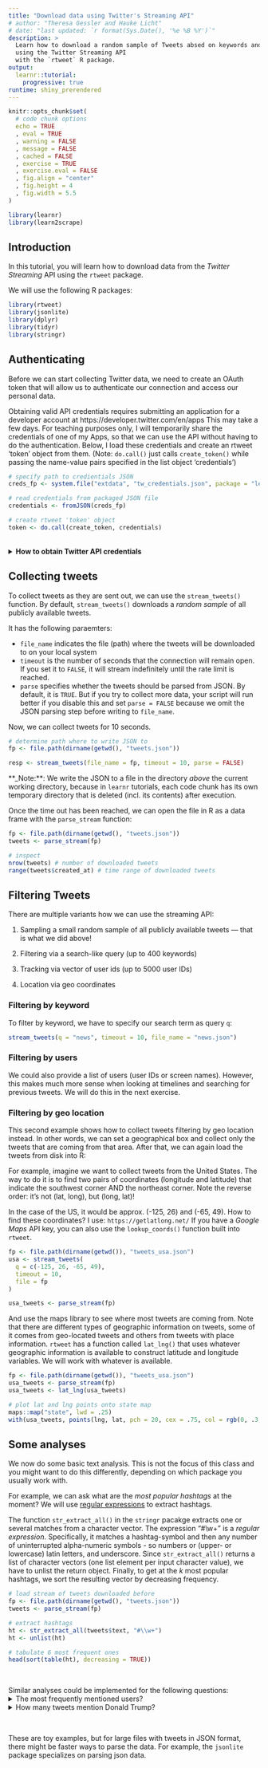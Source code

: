 ```yaml
---
title: "Download data using Twitter's Streaming API"
# author: "Theresa Gessler and Hauke Licht"
# date: "last updated: `r format(Sys.Date(), '%e %B %Y')`"
description: >
  Learn how to download a random sample of Tweets absed on keywords and other filter criteria 
  using the Twitter Streaming API 
  with the `rtweet` R package.
output: 
  learnr::tutorial:
    progressive: true
runtime: shiny_prerendered
---
```


```r
knitr::opts_chunk$set(
  # code chunk options
  echo = TRUE
  , eval = TRUE
  , warning = FALSE
  , message = FALSE
  , cached = FALSE 
  , exercise = TRUE
  , exercise.eval = FALSE
  , fig.align = "center"
  , fig.height = 4
  , fig.width = 5.5
)
```


```r
library(learnr)
library(learn2scrape)
```

## Introduction

In this tutorial, you will learn how to download data from the *Twitter Streaming* API using the `rtweet` package.

We will use the following R packages:

```r
library(rtweet)
library(jsonlite)
library(dplyr)
library(tidyr)
library(stringr)
```


## Authenticating

Before we can start collecting Twitter data, we need to create an OAuth token that will allow us to authenticate our connection and access our personal data.

Obtaining valid API credentials requires submitting an application for a developer account at https://developer.twitter.com/en/apps
This may take a few days. 
For teaching purposes only, I will temporarily share the credentials of one of my Apps, so that we can use the API without having to do the authentication.
Below, I load these credentials and create an rtweet 'token' object from them.
(Note: `do.call()` just calls `create_token()` while passing the name-value pairs specified in the list object 'credentials')

```r
# specify path to credientials JSON
creds_fp <- system.file("extdata", "tw_credentials.json", package = "learn2scrape")

# read credentials from packaged JSON file
credentials <- fromJSON(creds_fp)

# create rtweet 'token' object
token <- do.call(create_token, credentials)
```

<br/>
<details>
<summary>**How to obtain Twitter API credentials**</summary>

Follow these steps to create your token.

1. Go to https://developer.twitter.com/en/apps and sign in with your Twitter account.  
2. If you don't have a developer account, you will need to apply for one first. Fill in the application form and wait for a response.
3. Once it's approved, click on "Create New App". You will need to have a phone number associated with your account in order to be able to create a token.  
4. Fill name, description, and website (it can be anything, even http://www.google.com). Make sure you leave 'Callback URL' empty.
5. Agree to user conditions.  
6. create an empty JSON file with the following structure

```json
{
  "app": "",
  "consumer_key": "",
  "consumer_secret": "",
  "access_token": "",
  "access_secret": ""
}
```

6. From the "Keys and Access Tokens" tab, copy-paste the consumer key and consumer secret information into the JSON file
7. Click on "Create my access token", then copy--paste your access token and access token secret into the JSON file
8. save the JSON file somewhere secure.

With the following R code, you can then always read the API credentials and create an rtweet 'token' object: 

```r
library(jsonlite)
library(rtweet)
credentials <- fromJSON(system.file("extdata", "tw_credentials.json", package = "learn2scrape"))
token <- do.call(create_token, credentials)
```

If you are interested in a more detailed explanation, check `vignette("auth", package = "rtweet")`

To check that it worked, try running the line below:

```r
lookup_users("th_ges")[["name"]]
```

**What can go wrong here?**
Make sure all the consumer and token keys are pasted here as is, without any additional space character. 
If you don't see any output in the console after running the code above, that's a good sign.
</details>

## Collecting tweets

To collect tweets as they are sent out, we can use the `stream_tweets()` function.
By default, `stream_tweets()` downloads a *random sample* of all publicly available tweets.

It has the following paraemters:

- `file_name` indicates the file (path) where the tweets will be downloaded to on your local system
<!-- - `dir` (optional) indicated the file path where to write the downloaded data to -->
- `timeout` is the number of seconds that the connection will remain open. If you set it to `FALSE`, it will stream indefinitely until the rate limit is reached.
- `parse` specifies whether the tweets should be parsed from JSON. By default, it is `TRUE`. But if you try to collect more data, your script will run better if you disable this and set `parse = FALSE` because we omit the JSON parsing step before writing to `file_name`. 

Now, we can collect tweets for 10 seconds. 

```r
# determine path where to write JSON to
fp <- file.path(dirname(getwd(), "tweets.json"))

resp <- stream_tweets(file_name = fp, timeout = 10, parse = FALSE)
```

**_Note:**: We write the JSON to a file in the directory *above* the current working directory, because in `learnr` tutorials, each code chunk has its own temporary directory that is deleted (incl. its contents) after execution.

Once the time out has been reached, we can open the file in R as a data frame with the `parse_stream` function:

```r
fp <- file.path(dirname(getwd(), "tweets.json"))
tweets <- parse_stream(fp)

# inspect
nrow(tweets) # number of downloaded tweets
range(tweets$created_at) # time range of downloaded tweets
```


## Filtering Tweets

There are multiple variants how we can use the streaming API:

1. Sampling a small random sample of all publicly available tweets --- that is what we did above!

2. Filtering via a search-like query (up to 400 keywords)

3. Tracking via vector of user ids (up to 5000 user IDs)

4. Location via geo coordinates

### Filtering by keyword

To filter by keyword, we have to specify our search term as query `q`:

```r
stream_tweets(q = "news", timeout = 10, file_name = "news.json")
```

### Filtering by users

We could also provide a list of users (user IDs or screen names).
However, this makes much more sense when looking at timelines and searching for previous tweets.
We will do this in the next exercise.

### Filtering by geo location

This second example shows how to collect tweets filtering by geo location instead. 
In other words, we can set a geographical box and collect only the tweets that are coming from that area.
After that, we can again load the tweets from disk into R:

For example, imagine we want to collect tweets from the United States. 
The way to do it is to find two pairs of coordinates (longitude and latitude) that indicate the southwest corner AND the northeast corner. 
Note the reverse order: it's not (lat, long), but (long, lat)!

In the case of the US, it would be approx. (-125, 26) and (-65, 49). 
How to find these coordinates? 
I use: `https://getlatlong.net/` 
If you have a *Google Maps* API key, you can also use the `lookup_coords()` function built into `rtweet`.

```r
fp <- file.path(dirname(getwd()), "tweets_usa.json")
usa <- stream_tweets(
  q = c(-125, 26, -65, 49),
  timeout = 10,
  file = fp
)

usa_tweets <- parse_stream(fp)
```

And use the maps library to see where most tweets are coming from. 
Note that there are different types of geographic information on tweets, some of it comes from geo-located tweets and others from tweets with place information.
`rtweet` has a function called `lat_lng()` that uses whatever geographic information is available to construct latitude and longitude variables. 
We will work with whatever is available.

```r
fp <- file.path(dirname(getwd()), "tweets_usa.json")
usa_tweets <- parse_stream(fp)
usa_tweets <- lat_lng(usa_tweets)

# plot lat and lng points onto state map
maps::map("state", lwd = .25)
with(usa_tweets, points(lng, lat, pch = 20, cex = .75, col = rgb(0, .3, .7, .75)))
```


## Some analyses

We now do some basic text analysis. 
This is not the focus of this class and you might want to do this differently, depending on which package you usually work with.
<!-- Still, it is no fun to not see our results! -->

For example, we can ask what are the *most popular hashtags* at the moment? 
We will use [regular expressions](https://en.wikipedia.org/wiki/Regular_expression) to extract hashtags.

The function `str_extract_all()` in the `stringr` pacakge extracts one or several matches from a character vector. 
The expression "#\\w+" is a *regular expression*. 
Specifically, it matches a hashtag-symbol and then any number of uninterrupted alpha-numeric symbols - so numbers or (upper- or lowercase) latin letters, and underscore. 
Since `str_extract_all()` returns a list of character vectors (one list element per input character value), we have to unlist the return object.
Finally, to get at the $k$ most popular hashtags, we sort the resulting vector by decreasing frequency.

```r
# load stream of tweets downloaded before
fp <- file.path(dirname(getwd(), "tweets.json"))
tweets <- parse_stream(fp)

# extract hashtags
ht <- str_extract_all(tweets$text, "#\\w+")
ht <- unlist(ht)

# tabulate 6 most frequent ones
head(sort(table(ht), decreasing = TRUE))
```

<br/>

Similar analyses could be implemented for the following questions:
<details>
<summary>The most frequently mentioned users?</summary>

We again use a regular expression and `str_extract_all()`. 
Our search string is similar but it starts with an @ - so we find mentions - and this time, we only include Latin characters, numbers, and underscores.

```r
# load stream of tweets downloaded before
fp <- file.path(dirname(getwd(), "tweets.json"))
tweets <- parse_stream(fp)

# extract mentions
mentions <- str_extract_all(tweets$text, '@[0-9_A-Za-z]+')
mentions <- unlist(mentions)

# report 10 most frequently mentioned accounts
head(sort(table(mentions), decreasing = TRUE), n = 10)
```
</details>

<details>
<summary>How many tweets mention Donald Trump?</summary> 

We try to *detect* tweets that mention either 'Trump' or 'trump' using `str_detect()` and sum them up.

```r
# load stream of tweets downloaded before
fp <- file.path(dirname(getwd(), "tweets.json"))
tweets <- parse_stream(fp)

# count number of times terms 'trump'/'Trump' occur
sum(str_detect(tweets$text, "[Tt]rump"))
```
</details>

<br/> 

These are toy examples, but for large files with tweets in JSON format, there might be faster ways to parse the data. 
For example, the `jsonlite` package specializes on parsing json data.
